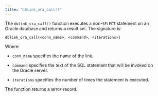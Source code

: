 ```yaml
---
title: "dblink_ora_call()"
---
```


<div id="dblink_ora_call" class="registered_link"></div>

The `dblink_ora_call()` function executes a non-`SELECT` statement on an Oracle database and returns a result set. The signature is:

```text
dblink_ora_call(<conn_name>, <command>, <iterations>)
```

Where:

-   `conn_name` specifies the name of the link.

-   `command` specifies the text of the SQL statement that will be invoked on the Oracle server.

-   `iterations` specifies the number of times the statement is executed.

The function returns a `SETOF` record.
